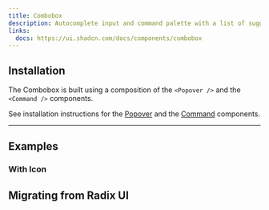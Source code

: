 ```yaml
---
title: Combobox
description: Autocomplete input and command palette with a list of suggestions.
links:
  docs: https://ui.shadcn.com/docs/components/combobox
---
```


<ComponentPreview name="combobox-demo" />

## Installation

The Combobox is built using a composition of the `<Popover />` and the `<Command />` components.

See installation instructions for the [Popover](https://www.basecn.dev/docs/components/popover) and the [Command](https://www.basecn.dev/docs/components/command) components.


---

## Examples

### With Icon

<ComponentPreview name="combobox-with-icon" />

## Migrating from Radix UI

<Steps>
  <Step>
    <CommonMigrationsStepsInfo componentName="Combobox" />
  </Step>
</Steps>